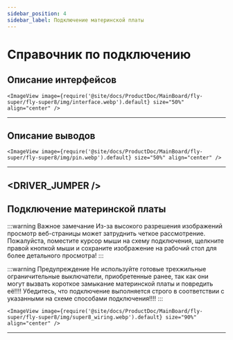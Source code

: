 ```yaml
---
sidebar_position: 4
sidebar_label: Подключение материнской платы
---
```




# Справочник по подключению
## Описание интерфейсов

    <ImageView image={require('@site/docs/ProductDoc/MainBoard/fly-super/fly-super8/img/interface.webp').default} size="50%" align="center" />
----

## Описание выводов

    <ImageView image={require('@site/docs/ProductDoc/MainBoard/fly-super/fly-super8/img/pin.webp').default} size="50%" align="center" />
---

<DRIVER_JUMPER />
---

## Подключение материнской платы

:::warning Важное замечание
Из-за высокого разрешения изображений просмотр веб-страницы может затруднить четкое рассмотрение. Пожалуйста, поместите курсор мыши на схему подключения, щелкните правой кнопкой мыши и сохраните изображение на рабочий стол для более детального просмотра!
:::

:::warning Предупреждение
Не используйте готовые трехжильные ограничительные выключатели, приобретенные ранее, так как они могут вызвать короткое замыкание материнской платы и повредить её!!!! Убедитесь, что подключение выполняется строго в соответствии с указанными на схеме способами подключения!!!!
:::

    <ImageView image={require('@site/docs/ProductDoc/MainBoard/fly-super/fly-super8/img/super8_wiring.webp').default} size="90%" align="center" />
---
